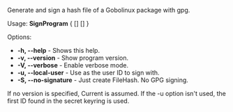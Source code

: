 Generate and sign a hash file of a Gobolinux package with gpg.

Usage: '''SignProgram''' { [<options>] <package> [<version>] }

Options:
* '''-h, --help''' - Shows this help.
* '''-v, --version''' - Show program version.
* '''-V, --verbose''' - Enable verbose mode.
* '''-u, --local-user''' <entry> - Use <entry> as the user ID to sign with.
* '''-S, --no-signature''' - Just create FileHash.  No GPG signing.

If no version is specified, Current is assumed.  If the -u option isn't
used, the first ID found in the secret keyring is used.

{{Scripts}}